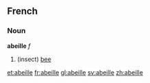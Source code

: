 ==French==
===Noun===
'''abeille''' ''f''

# (insect) [[bee]]

[[et:abeille]]
[[fr:abeille]]
[[gl:abeille]]
[[sv:abeille]]
[[zh:abeille]]